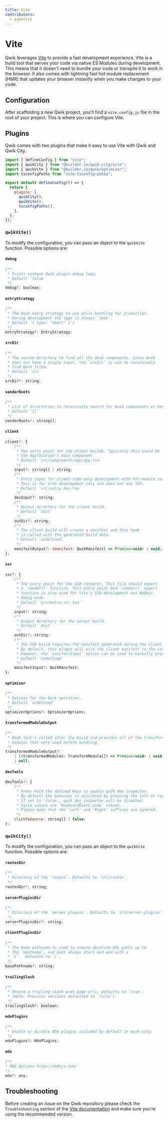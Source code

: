```yaml
---
title: Vite
contributors:
  - zanettin
---
```


# Vite
Qwik leverages [Vite](https://vitejs.dev/) to provide a fast development experience. Vite is a build tool that serves your code via native ES Modules during development. 
This means that it doesn't need to bundle your code or transpile it to work in the browser. It also comes with lightning fast hot module replacement (HMR) that updates your browser instantly when you make changes to your code.

## Configuration
After scaffolding a new Qwik project, you'll find a `vite.config.js` file in the root of your project. This is where you can configure Vite.

## Plugins
Qwik comes with two plugins that make it easy to use Vite with Qwik and Qwik City.
```js
import { defineConfig } from "vite";
import { qwikCity } from "@builder.io/qwik-city/vite";
import { qwikVite } from "@builder.io/qwik/optimizer";
import tsconfigPaths from "vite-tsconfig-paths";

export default defineConfig(() => {
  return {
    plugins: [
      qwikCity(),
      qwikVite(),
      tsconfigPaths(),
    ],
  };
});
```

### `qwikVite()`
To modify the configuration, you can pass an object to the `qwikVite` function. Possible options are:

#### `debug`
```js
/**
 * Prints verbose Qwik plugin debug logs.
 * Default `false`
 */
debug?: boolean;
```

#### `entryStrategy`
```js
/**
 * The Qwik entry strategy to use while bundling for production.
 * During development the type is always `hook`.
 * Default `{ type: "smart" }`)
 */
entryStrategy?: EntryStrategy;
```

#### `srcDir`
```js
/**
 * The source directory to find all the Qwik components. Since Qwik
 * does not have a single input, the `srcDir` is use to recursively
 * find Qwik files.
 * Default `src`
 */
srcDir?: string;
```

#### `vendorRoots`
```js
/**
 * List of directories to recursively search for Qwik components or Vendors.
 * Default `[]`
 */
vendorRoots?: string[];
```

#### `client`
```js
client?: {
    /**
     * The entry point for the client builds. Typically this would be
     * the application's main component.
     * Default `src/components/app/app.tsx`
     */
    input?: string[] | string;
    /**
     * Entry input for client-side only development with hot-module reloading.
     * This is for Vite development only and does not use SSR.
     * Default `src/entry.dev.tsx`
     */
    devInput?: string;
    /**
     * Output directory for the client build.
     * Default `dist`
     */
    outDir?: string;
    /**
     * The client build will create a manifest and this hook
     * is called with the generated build data.
     * Default `undefined`
     */
    manifestOutput?: (manifest: QwikManifest) => Promise<void> | void;
};
 ```

#### `ssr`
```js 
ssr?: {
    /**
     * The entry point for the SSR renderer. This file should export
     * a `render()` function. This entry point and `render()` export
     * function is also used for Vite's SSR development and Nodejs
     * debug mode.
     * Default `src/entry.ssr.tsx`
     */
    input?: string;
    /**
     * Output directory for the server build.
     * Default `dist`
     */
    outDir?: string;
    /**
     * The SSR build requires the manifest generated during the client build.
     * By default, this plugin will wire the client manifest to the ssr build.
     * However, the `manifestInput` option can be used to manually provide a manifest.
     * Default `undefined`
     */
    manifestInput?: QwikManifest;
};
```

#### `optimizer`
```js
/**
 * Options for the Qwik optimizer.
 * Default `undefined`
 */
optimizerOptions?: OptimizerOptions;
```

#### `transformedModuleOutput`
```js
/**
 * Hook that's called after the build and provides all of the transformed
 * modules that were used before bundling.
 */
transformedModuleOutput?:
    | ((transformedModules: TransformModule[]) => Promise<void> | void)
    | null;
```

#### `devTools`
```js
devTools?: {
    /**
     * Press-hold the defined keys to enable qwik dev inspector.
     * By default the behavior is activated by pressing the left or right `Alt` key.
     * If set to `false`, qwik dev inspector will be disabled.
     * Valid values are `KeyboardEvent.code` values.
     * Please note that the 'Left' and 'Right' suffixes are ignored.
     */
    clickToSource: string[] | false;
};
```

### `qwikCity()`
To modify the configuration, you can pass an object to the `qwikVite` function. Possible options are:

#### `routesDir`
```js
/**
 * Directory of the `routes`. Defaults to `src/routes`.
 */
routesDir?: string;
```

#### `serverPluginsDir`
```js
/**
 * Directory of the `server plugins`. Defaults to `src/server-plugins`.
 */
serverPluginsDir?: string;
```

#### `clientPluginsDir`
```js
/**
 * The base pathname is used to create absolute URL paths up to
 * the `hostname`, and must always start and end with a
 * `/`.  Defaults to `/`.
 */
basePathname?: string;
```

#### `trailingSlash`
```js
/**
 * Ensure a trailing slash ends page urls. Defaults to `true`.
 * (Note: Previous versions defaulted to `false`).
 */
trailingSlash?: boolean;
```

#### `mdxPlugins`
```js
/**
 * Enable or disable MDX plugins included by default in qwik-city.
 */
mdxPlugins?: MdxPlugins;
``` 

#### `mdx`
```js
/**
* MDX Options https://mdxjs.com/
*/
mdx?: any;
```

## Troubleshooting
Before creating an issue on the Qwik repository please check the `Troubleshooting` section of the [Vite documentation](https://vitejs.dev/guide/troubleshooting.html) and make sure you're using the recommended version.